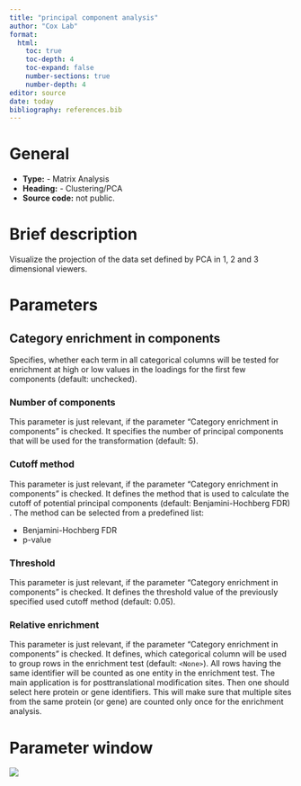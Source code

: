 ```yaml
---
title: "principal component analysis"
author: "Cox Lab"
format:
  html:
    toc: true
    toc-depth: 4
    toc-expand: false
    number-sections: true
    number-depth: 4
editor: source
date: today
bibliography: references.bib
---
```


# General

-   **Type:** - Matrix Analysis
-   **Heading:** - Clustering/PCA
-   **Source code:** not public.

# Brief description

Visualize the projection of the data set defined by PCA in 1, 2 and 3 dimensional viewers.

```{=html}
<!-- This comment and the line above it must be preserved when editing this file!
The recommended sections are these, but they may be changed on a case by case basis.
===== Detailed description =====
===== Parameters =====
===== Theoretical background =====
===== Examples =====
Make changes only below this line! -->
```
# Parameters

## Category enrichment in components

Specifies, whether each term in all categorical columns will be tested for enrichment at high or low values in the loadings for the first few components (default: unchecked).

### Number of components

This parameter is just relevant, if the parameter "Category enrichment in components" is checked. It specifies the number of principal components that will be used for the transformation (default: 5).

### Cutoff method

This parameter is just relevant, if the parameter "Category enrichment in components" is checked. It defines the method that is used to calculate the cutoff of potential principal components (default: Benjamini-Hochberg FDR) . The method can be selected from a predefined list:

-   Benjamini-Hochberg FDR
-   p-value

### Threshold

This parameter is just relevant, if the parameter "Category enrichment in components" is checked. It defines the threshold value of the previously specified used cutoff method (default: 0.05).

### Relative enrichment

This parameter is just relevant, if the parameter "Category enrichment in components" is checked. It defines, which categorical column will be used to group rows in the enrichment test (default: `<None>`). All rows having the same identifier will be counted as one entity in the enrichment test. The main application is for posttranslational modification sites. Then one should select here protein or gene identifiers. This will make sure that multiple sites from the same protein (or gene) are counted only once for the enrichment analysis.

# Parameter window

![](images/clustering-pca-principal_component_analysis-edited.png)
